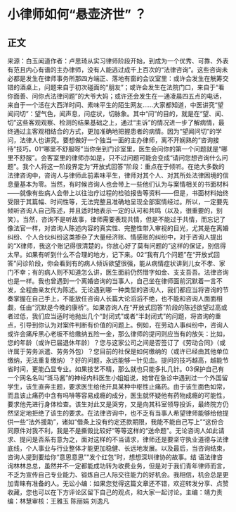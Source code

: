 # 小律师如何“悬壶济世” ？
## 正文
来源：白玉闻道作者：卢思琦从实习律师阶段开始，到成为一个优秀、可靠、外表有范且内心有谱的主办律师，没有人能逃过成千上百次的“法律咨询”。这些咨询未必都是发生在律师事务所那四方端正、落地有窗的会议室里：或许会发生在觥筹交错的酒桌上，问题来自于初次碰面的“朋友”；或许会发生在法院门口，来自于“看你面善、问你点法律问题”的大爷大妈；或许还会发生在一通凌晨四五点的电话，来自于一个活在大西洋时间、素味平生的陌生网友……大家都知道，中医讲究“望闻问切”：望气色，闻声息，问症状，切脉象。其中“问”的目的，就是在“望、闻、切”这些客观观察、检测的结果基础之上，通过“主诉”的情况进一步了解病情，最终通过主客观相结合的方式，更加准确地把握患者的病情。因为“望闻问切”的学问，法律人也讲究。要想做好一个独当一面的主办律师，离不开娴熟的“咨询接待”技巧。01“哪里不舒服呀”当你坐到门诊室里，医生会问你的第一个问题就是“哪里不舒服”。会客室里的律师亦如是，只不过问题可能会变成“请问您想咨询什么问题”。我个人将这一阶段界定为“开放式回答”阶段：重点在于倾听。在绝大多数的法律咨询中，咨询人与律师此前素味平生，律师对其个人、对其所处法律困境的信息量基本为零。当然，有时候咨询人也会带上一些他们认为与案情相关的书面材料——就像有些病人会带上以往治疗过程的检验报告等资料——但是，书面材料始终受限于其篇幅、时间性等，无法完整且准确地呈现全部案情经过。所以，一定要先倾听咨询人自己陈述，并且适时地表示一定的认可和共鸣（以及，很重要的，别笑）。当然，咨询不是听故事，律师需要表现共情，但是不能过于共情，而忘记了像法官一样，对咨询人陈述内容的真实性、完整性带入审视的目光，尤其是在离婚纠纷、个人合伙纠纷这类掺杂了大量经济账、情感账的纠纷中，对于咨询人提出的“X律师，我这个账记得很清楚的，你放心好了莫有问题的”这样的保证，别信得太早。如果有听到什么不合理的地方，记下来。02“我有几个问题”在“开放式回答”问诊阶段，你会看到有的病人倾诉欲望很强，能从病情症状讲到儿女不孝、家门不幸；有的病人则不知道怎么讲，医生面前仍然惜字如金、支支吾吾。法律咨询也是一样。我也曾遇到一个离婚咨询的当事人，自己坐在律师面前沉默着一言不发，全程由亲友代为陈述。无论遇到哪一种类型的咨询人，我们都应当将咨询的节奏掌握在自己手上，不能放任咨询人长篇大论滔滔不绝，也不能和咨询人面面相觑，任由“沉默是今晚的康桥”。如果咨询人在“开放式回答”阶段的陈述欲望过高或者过低，我们应当适时地抛出几个“封闭式”或者“半封闭式”的问题，将咨询的重点，引导到你认为对案件判断有价值的问题上。例如，在劳动人事纠纷中，咨询人或许会痛斥黑心老板不给缴纳五险一金，那么律师的提问则应当有的放矢：比如，您的年龄（或许已届退休年龄）？您与这家公司之间是否签订了《劳动合同》（或许属于劳务派遣、劳务外包）？您目前的社保是如何缴纳的（或许已经由其他单位缴纳，无法重复缴纳）？好的问题，永远能够一针见血。提问的技巧越高，越能节省时间，更能凸显专业。如果技艺不精，那么就也只能多扎几针。03保护自己有一个网名名叫“斑马酱”的神经内科医生小姐姐说，她曾在急诊中遇到过一个外国留学生，该生直奔主题，要求医生给他开具某种中枢性止痛药。由于该生面色如常，而且该止痛药中含有吗啡等容易成瘾的成分，医生就怀疑他有药物成瘾的可能性，要求他先进行身体检查。该生对此又是哭穷，又是向其科室领导投诉，最终院方仍然坚定地拒绝了该生的要求。在法律咨询中，也不乏有当事人希望律师能够给他提供一些“法外援助”，诸如“借条上没有约定还款期限，我能不能自己写上”“这份合同原件对我不利，我是不是撕毁比较好”等等这样的“送命题”。无论咨询人如此请求、提问是否系有意为之，面对这样的不当请求，律师还是要坚守执业道德与法律底线，个人事业与行业整体才能更加稳健、长远地发展。以及最后，当咨询结束，咨询人提到要给你“意思意思”“发个红包”时，想想深圳律协的故事。结 语法律咨询林林总总，虽然并不一定都能成功转为收费业务，但是对于我们青年律师而言，不乏为宣传自己专业能力、锻炼自己人际交往能力的好机会。我相信，机会总是更加青睐有准备的人。无讼小编：如果您觉得这篇文章还不错，欢迎转发分享、点赞收藏，您也可以在下方评论区留下自己的观点，和大家一起讨论。主编：靖力责编：林慧审核：王雅玉 陈丽娟 刘逸凡
